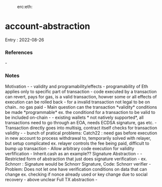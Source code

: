 :erc:eth:

= account-abstraction =

Entry : 2022-08-26

=== References ===
- 

=== Notes ===

Motivation
- {{file:~/vimwiki/screen-grabs/4771490_scrot.png}}
- validity and programability/effects
- programability of Eth applies only to specific part of transaction
- code executed by a transaction can revert, pays for gas, is a valid transaction, howver some or all effects of execution can be rolled back
- for a invalid transaction not legal to be on chain.. no gas paid
- Main question can the transaction *validity* conditions be made *programmable* ex. the conditiond for a transaction to be valid to be included on-chain
- {{file:~/vimwiki/screen-grabs/12002434_scrot.png}}
- existing wallets * not natively supported*, all transactions need to go through an EOA, needs ECDSA signature, gas etc.
- Transaction directly goes into multisig, contract itself checks for transaction validity
- {{file:~/vimwiki/screen-grabs/5039195_scrot.png}}
- bunch of pratical problems: Catch22 : need gas before execution in new account to process withdrawal to, temporarily solved with relayer, but setup complicated ex. relayer controls the fee being paid, difficult to bump up transaction
- Allow arbitrary code execution for validity verfification
- Inherit.cash as an example??
Signature Abstraction
- {{file:~/vimwiki/screen-grabs/10864148_scrot.png}}
- Restricted form of abstraction that just does signature verification
- ex. Schnorr : Signature would be Schnorr Signature, Code: Schnorr verifier
- Problem: Does not let one have verification conditions on data that can change ex. checking if nonce already used or key change due to social recovery
- above unclear
Full TX abstraction
- {{file:~/vimwiki/screen-grabs/1424661_scrot.png}}
